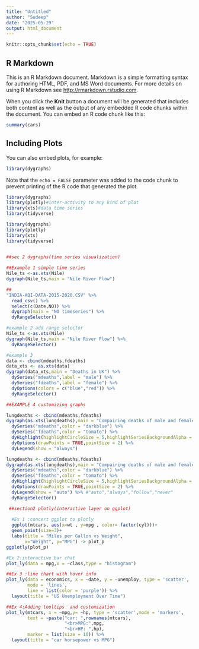 ```yaml
---
title: "Untitled"
author: "Sudeep"
date: "2025-05-29"
output: html_document
---
```


```r
knitr::opts_chunk$set(echo = TRUE)
```

## R Markdown

This is an R Markdown document. Markdown is a simple formatting syntax for authoring HTML, PDF, and MS Word documents. For more details on using R Markdown see <http://rmarkdown.rstudio.com>.

When you click the **Knit** button a document will be generated that includes both content as well as the output of any embedded R code chunks within the document. You can embed an R code chunk like this:

```r
summary(cars)
```

## Including Plots

You can also embed plots, for example:

```r
library(dygraphs)
```

Note that the `echo = FALSE` parameter was added to the code chunk to prevent printing of the R code that generated the plot.
```r

library(dygraphs)
library(plotly)#inter-activity to any kind of plot
library(xts)#data time series
library(tidyverse)
```
```r
library(dygraphs)
library(plotly)
library(xts)
library(tidyverse)
        
```


```r
##sec 2 dygraphs(time series visualization)

##Example 1 simple time series
Nile_ts <-as.xts(Nile)
dygraph(Nile_ts,main = "Nile River Flow")
```
```r
##
"INDIA-AQI-DATA-2015-2020.CSV" %>% 
  read_csv() %>% 
  select(c(Date,NO)) %>% 
  dygraph(main = "NO timeseries") %>% 
  dyRangeSelector()
```
```r
#example 2 add range selector
Nile_ts <-as.xts(Nile)
dygraph(Nile_ts,main = "Nile River Flow") %>% 
  dyRangeSelector()
```
```r
#example 3
data <- cbind(mdeaths,fdeaths)
data_xts <- as.xts(data)
dygraph(data_xts,main = "Deaths in UK") %>% 
  dySeries("mdeaths",label = "male") %>% 
  dySeries("fdeaths",label = "female") %>% 
  dyOptions(colors = c("blue","red")) %>% 
  dyRangeSelector()
```
```r
##EXAMPLE 4 customizing graphs

lungdeaths <- cbind(mdeaths,fdeaths)
dygraph(as.xts(lungdeaths),main = "Compairing deaths of male and female") %>% 
  dySeries("mdeaths",color = "darkblue") %>% 
  dySeries("fdeaths",color = "tomato") %>%
  dyHighlight(highlightCircleSize = 5,highlightSeriesBackgroundAlpha = 0.2) %>% 
  dyOptions(drawPoints = TRUE,pointSize = 2) %>% 
  dyLegend(show = "always")

lungdeaths <- cbind(mdeaths,fdeaths)
dygraph(as.xts(lungdeaths),main = "Compairing deaths of male and female") %>% 
  dySeries("mdeaths",color = "darkblue") %>% 
  dySeries("fdeaths",color = "tomato") %>%
  dyHighlight(highlightCircleSize = 5,highlightSeriesBackgroundAlpha = 0.2) %>% 
  dyOptions(drawPoints = TRUE,pointSize = 2) %>% 
  dyLegend(show = "auto") %>% #"auto","always","follow","never"
  dyRangeSelector()
```
```r
 ##section2 plotly(interactive layer on ggplot)
  
  #Ex 1 :concert ggplot to plotly
  ggplot(mtcars, aes(x=wt , y=mpg , color= factor(cyl)))+
  geom_point(size=3)+
  labs(title = "Miles per Gallon vs Weight",
       x="Weight", y="MPG") -> plot_p
ggplotly(plot_p)
```
```r
#Ex 2:interactive bar chat
plot_ly(data = mpg,x = ~class,type = "histogram")
```
```r
##Ex 3 :line chart with hover info
plot_ly(data = economics, x = ~date, y = ~unemploy, type = 'scatter',
        mode = 'lines',
        line = list(color = 'purple')) %>%
  layout(title = "US Unemployment Over Time")
```
```r
##Ex 4:Adding tooltips  and customization
plot_ly(mtcars, x = ~mpg,y= ~hp, type = 'scatter',mode = 'markers', 
        text = ~paste("car: ",rownames(mtcars),
                      "<br>MPG:",mpg,
                      "<br>HP: ",hp),
        marker = list(size = 10)) %>% 
  layout(title = "car horsepower vs MPG")
```

